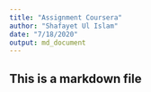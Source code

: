 ```yaml
---
title: "Assignment Coursera"
author: "Shafayet Ul Islam"
date: "7/18/2020"
output: md_document
---
```


## This is a markdown file
